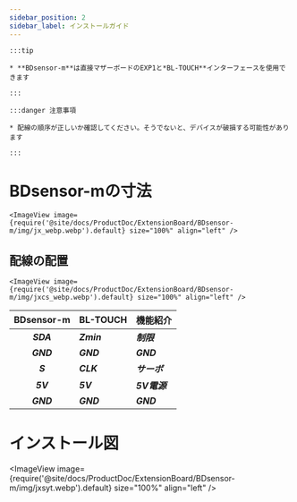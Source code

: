 ```yaml
---
sidebar_position: 2
sidebar_label: インストールガイド
---
```




    :::tip

    * **BDsensor-m**は直接マザーボードのEXP1と*BL-TOUCH**インターフェースを使用できます

    :::

    :::danger 注意事項

    * 配線の順序が正しいか確認してください。そうでないと、デバイスが破損する可能性があります

    :::

# BDsensor-mの寸法


    <ImageView image={require('@site/docs/ProductDoc/ExtensionBoard/BDsensor-m/img/jx_webp.webp').default} size="100%" align="left" />

## 配線の配置

    <ImageView image={require('@site/docs/ProductDoc/ExtensionBoard/BDsensor-m/img/jxcs_webp.webp').default} size="100%" align="left" />

|      BDsensor-m    |  BL-TOUCH  |  機能紹介 |
| :---------------: | :--------- |:--------- |
|    ***SDA***    | ***Zmin*** | ***制限***  |
|    ***GND***    | ***GND***  | ***GND*** |
|    ***S***      | ***CLK***  | ***サーボ***  |
|    ***5V***     | ***5V***   | ***5V電源***  |
|    ***GND***    | ***GND***  | ***GND***  |

# インストール図

<ImageView image={require('@site/docs/ProductDoc/ExtensionBoard/BDsensor-m/img/jxsyt.webp').default} size="100%" align="left" />
